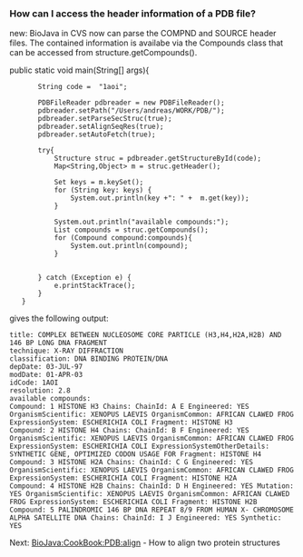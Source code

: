 ===How can I access the header information of a PDB file?===

new: BioJava in CVS now can parse the COMPND and SOURCE header files. The contained information is availabe via 
the Compounds class that can be accessed from structure.getCompounds(). 


<java>
public static void main(String[] args){
		String code =  "1aoi";

		PDBFileReader pdbreader = new PDBFileReader();
		pdbreader.setPath("/Users/andreas/WORK/PDB/");
		pdbreader.setParseSecStruc(true);
		pdbreader.setAlignSeqRes(true);
		pdbreader.setAutoFetch(true);

		try{
			Structure struc = pdbreader.getStructureById(code);
			Map<String,Object> m = struc.getHeader();

			Set<String> keys = m.keySet();
			for (String key: keys) {
				System.out.println(key +": " +  m.get(key));
			}

			System.out.println("available compounds:");
			List<Compound> compounds = struc.getCompounds();
			for (Compound compound:compounds){
				System.out.println(compound);
			}
			

		} catch (Exception e) {
			e.printStackTrace();
		}
	}
</java>

gives the following output:

<pre>
title: COMPLEX BETWEEN NUCLEOSOME CORE PARTICLE (H3,H4,H2A,H2B) AND 146 BP LONG DNA FRAGMENT 
technique: X-RAY DIFFRACTION 
classification: DNA BINDING PROTEIN/DNA
depDate: 03-JUL-97
modDate: 01-APR-03
idCode: 1AOI
resolution: 2.8
available compounds:
Compound: 1 HISTONE H3 Chains: ChainId: A E Engineered: YES OrganismScientific: XENOPUS LAEVIS OrganismCommon: AFRICAN CLAWED FROG ExpressionSystem: ESCHERICHIA COLI Fragment: HISTONE H3 
Compound: 2 HISTONE H4 Chains: ChainId: B F Engineered: YES OrganismScientific: XENOPUS LAEVIS OrganismCommon: AFRICAN CLAWED FROG ExpressionSystem: ESCHERICHIA COLI ExpressionSystemOtherDetails: SYNTHETIC GENE, OPTIMIZED CODON USAGE FOR Fragment: HISTONE H4 
Compound: 3 HISTONE H2A Chains: ChainId: C G Engineered: YES OrganismScientific: XENOPUS LAEVIS OrganismCommon: AFRICAN CLAWED FROG ExpressionSystem: ESCHERICHIA COLI Fragment: HISTONE H2A 
Compound: 4 HISTONE H2B Chains: ChainId: D H Engineered: YES Mutation: YES OrganismScientific: XENOPUS LAEVIS OrganismCommon: AFRICAN CLAWED FROG ExpressionSystem: ESCHERICHIA COLI Fragment: HISTONE H2B 
Compound: 5 PALINDROMIC 146 BP DNA REPEAT 8/9 FROM HUMAN X- CHROMOSOME ALPHA SATELLITE DNA Chains: ChainId: I J Engineered: YES Synthetic: YES 

</pre>




Next: [[BioJava:CookBook:PDB:align]] - How to align two protein structures